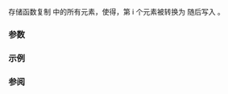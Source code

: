 {{cpp/experimental/simd/title|copy_to}}
{{cpp/experimental/simd/simd/navbar}}
{{dcl begin}}
{{dcl|since=parallelism_ts_2|1=
template&lt; class U, class Flags &gt;
void copy_to( U* mem, Flags flags );
}}
{{dcl end}}

存储函数复制 {{ltt|cpp/experimental/simd/simd}} 中的所有元素，使得{{simd_for_all_i}}，第 i 个元素被转换为 {{tt|U}} 随后写入 {{c|mem[i]}}。

===参数===
{{par begin}}
{{par|mem|指向数组的指针，其中 {{range|mem|mem + size()}} 为有效范围}}
{{par|flags|如果为类型 {{ltt|cpp/experimental/simd/vector_aligned|vector_aligned_tag}}，则加载构造函数可能假设 {{c|mem}} 指向按 {{ltt|cpp/experimental/simd/memory_alignment|memory_alignment_v&lt;simd, U&gt;}} 对齐的存储}}
{{par hreq}}
{{par req|{{tt|U}} 必须为''可向量化''类型。}}
{{par req|{{tt|is_simd_flag_type_v&lt;Flags&gt;}} 必须为 {{c/core|true}}。}}
{{par end}}

===示例===
{{example
|code=
#include &lt;experimental/simd&gt;
#include &lt;iostream&gt;
namespace stdx = std::experimental;
 
int main()
{
    alignas(stdx::memory_alignment_v&lt;stdx::native_simd&lt;int&gt;&gt;)
        std::array&lt;int, stdx::native_simd&lt;int&gt;::size()&gt; mem = {};
 
    stdx::native_simd&lt;int&gt; a = 7;
    a.copy_to(&amp;mem[0], stdx::vector_aligned);

    for (int e : mem)
        std::cout &lt;&lt; e &lt;&lt; ' ';
    std::cout &lt;&lt; '\n';
}
|p=true
|output=
7 7 7 7 7 7 7 7 7 7 7 7 7 7 7 7
}}

===参阅===
{{dsc begin}}
{{dsc inc|cpp/experimental/simd/element aligned}}
{{dsc inc|cpp/experimental/simd/vector_aligned}}
{{dsc inc|cpp/experimental/simd/overaligned}}
{{dsc inc|cpp/experimental/simd/dsc memory_alignment}}
{{dsc inc|cpp/experimental/simd/simd/dsc copy_from}}
{{dsc end}}